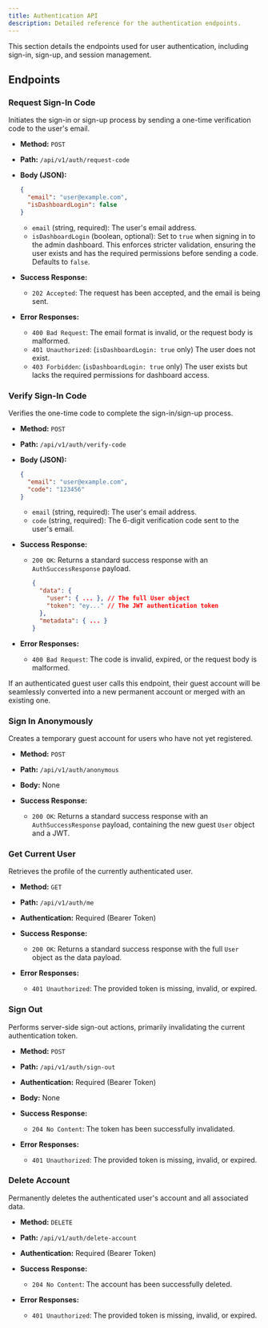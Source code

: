 ```yaml
---
title: Authentication API
description: Detailed reference for the authentication endpoints.
---
```



This section details the endpoints used for user authentication, including sign-in, sign-up, and session management.

## Endpoints

### Request Sign-In Code

Initiates the sign-in or sign-up process by sending a one-time verification code to the user's email.

-   **Method:** `POST`
-   **Path:** `/api/v1/auth/request-code`
-   **Body (JSON):**
    ```json
    {
      "email": "user@example.com",
      "isDashboardLogin": false
    }
    ```
    -   `email` (string, required): The user's email address.
    -   `isDashboardLogin` (boolean, optional): Set to `true` when signing in to the admin dashboard. This enforces stricter validation, ensuring the user exists and has the required permissions before sending a code. Defaults to `false`.

-   **Success Response:**
    -   `202 Accepted`: The request has been accepted, and the email is being sent.

-   **Error Responses:**
    -   `400 Bad Request`: The email format is invalid, or the request body is malformed.
    -   `401 Unauthorized`: (`isDashboardLogin: true` only) The user does not exist.
    -   `403 Forbidden`: (`isDashboardLogin: true` only) The user exists but lacks the required permissions for dashboard access.

### Verify Sign-In Code

Verifies the one-time code to complete the sign-in/sign-up process.

-   **Method:** `POST`
-   **Path:** `/api/v1/auth/verify-code`
-   **Body (JSON):**
    ```json
    {
      "email": "user@example.com",
      "code": "123456"
    }
    ```
    -   `email` (string, required): The user's email address.
    -   `code` (string, required): The 6-digit verification code sent to the user's email.

-   **Success Response:**
    -   `200 OK`: Returns a standard success response with an `AuthSuccessResponse` payload.
        ```json
        {
          "data": {
            "user": { ... }, // The full User object
            "token": "ey..." // The JWT authentication token
          },
          "metadata": { ... }
        }
        ```

-   **Error Responses:**
    -   `400 Bad Request`: The code is invalid, expired, or the request body is malformed.

<Aside type="note">
If an authenticated guest user calls this endpoint, their guest account will be seamlessly converted into a new permanent account or merged with an existing one.
</Aside>

### Sign In Anonymously

Creates a temporary guest account for users who have not yet registered.

-   **Method:** `POST`
-   **Path:** `/api/v1/auth/anonymous`
-   **Body:** None

-   **Success Response:**
    -   `200 OK`: Returns a standard success response with an `AuthSuccessResponse` payload, containing the new guest `User` object and a JWT.

### Get Current User

Retrieves the profile of the currently authenticated user.

-   **Method:** `GET`
-   **Path:** `/api/v1/auth/me`
-   **Authentication:** Required (Bearer Token)

-   **Success Response:**
    -   `200 OK`: Returns a standard success response with the full `User` object as the data payload.

-   **Error Responses:**
    -   `401 Unauthorized`: The provided token is missing, invalid, or expired.

### Sign Out

Performs server-side sign-out actions, primarily invalidating the current authentication token.

-   **Method:** `POST`
-   **Path:** `/api/v1/auth/sign-out`
-   **Authentication:** Required (Bearer Token)
-   **Body:** None

-   **Success Response:**
    -   `204 No Content`: The token has been successfully invalidated.

-   **Error Responses:**
    -   `401 Unauthorized`: The provided token is missing, invalid, or expired.

### Delete Account

Permanently deletes the authenticated user's account and all associated data.

-   **Method:** `DELETE`
-   **Path:** `/api/v1/auth/delete-account`
-   **Authentication:** Required (Bearer Token)

-   **Success Response:**
    -   `204 No Content`: The account has been successfully deleted.

-   **Error Responses:**
    -   `401 Unauthorized`: The provided token is missing, invalid, or expired.
